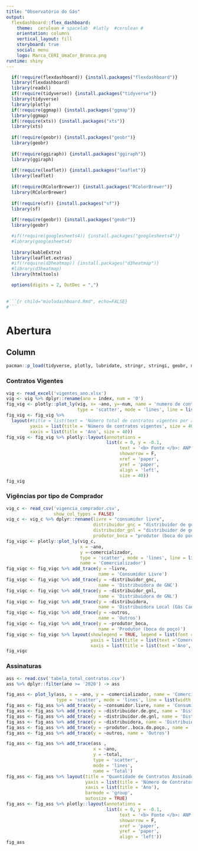 ```yaml
---
title: "Observatório do Gás"
output: 
  flexdashboard::flex_dashboard: 
    theme:  cerulean # spacelab  #latly  #cerulean # 
    orientation: columns
    vertical_layout: fill
    storyboard: true
    social: menu
    logo: Marca_CERI_UmaCor_Branca.png
runtime: shiny
---
```

<style>
.navbar-logo img {
    position: absolute;
    right: 0px;  
}
img{
     max-height:48px;
}
</style>

```r
  if(!require(flexdashboard)) {install.packages("flexdashboard")}
  library(flexdashboard)
  library(readxl)
  if(!require(tidyverse)) {install.packages("tidyverse")}
  library(tidyverse)
  library(plotly)
  if(!require(ggmap)) {install.packages("ggmap")}
  library(ggmap)
  if(!require(xts)) {install.packages("xts")}
  library(xts)
  
  if(!require(geobr)) {install.packages("geobr")}
  library(geobr)
  
  if(!require(ggiraph)) {install.packages("ggiraph")}
  library(ggiraph)
  
  if(!require(leaflet)) {install.packages("leaflet")}
  library(leaflet)
  
  if(!require(RColorBrewer)) {install.packages("RColorBrewer")}
  library(RColorBrewer)
  
  if(!require(sf)) {install.packages("sf")}
  library(sf)
  
  if(!require(geobr)) {install.packages("geobr")}
  library(geobr)

  #if(!require(googlesheets4)) {install.packages("googlesheets4")}
  #library(googlesheets4)
  
  library(kableExtra)
  library(leaflet.extras)
  #if(!require(d3heatmap)) {install.packages("d3heatmap")}
  #library(d3heatmap)
  library(htmltools)

  options(digits = 2, OutDec = ",")
  
  
#```{r child="miolodashboard.Rmd", echo=FALSE}
#```
```

# Abertura {data-icon="ion-android-navigate"}

## Column {.tabset}

```r
pacman::p_load(tidyverse, plotly, lubridate, stringr, stringi, geobr, mapview, leaflet, leafpop, ggplot2, plyr, readxl)
```

### Contratos Vigentes 
```r
vig <- read_excel('vigentes_ano.xlsx')
vig <- vig %>% dplyr::rename(ano = index, num = '0')
fig_vig <- plotly::plot_ly(vig, x= ~ano, y=~num, name = 'numero de contratos',
                           type = 'scatter', mode = 'lines', line = list(width = 6))
fig_vig <- fig_vig %>% 
  layout(#title = list(text = 'Número total de contratos vigentes por ano', size = 60),
         yaxis = list(title = 'Número de contratos vigentes', size = 40),
         xaxis = list(title = 'Ano', size = 40))
fig_vig <- fig_vig %>% plotly::layout(annotations =
                                      list(x = 0, y = -0.1,
                                           text = '<b> Fonte </b>: ANP.',
                                           showarrow = F,
                                           xref = 'paper',
                                           yref = 'paper',
                                           align = 'left',
                                           size = 40))
fig_vig
```

### Vigências por tipo de Comprador

```r
vig_c <- read_csv('vigencia_comprador.csv',
                  show_col_types = FALSE)
vig_c <- vig_c %>% dplyr::rename(livre = "consumidor livre",
                                 distribuidor_gnc = "distribuidor de gnc",
                                 distribuidor_gnl = "distribuidor de gnl",
                                 produtor_boca = "produtor (boca do poço)")
fig_vigc <- plotly::plot_ly(vig_c,
                            x = ~ano,
                            y =~comercializador,
                            type = 'scatter', mode = 'lines', line = list(width = 6),
                            name = 'Comercializador')
fig_vigc <- fig_vigc %>% add_trace(y = ~livre, 
                                   name = 'Consumidor Livre')
fig_vigc <- fig_vigc %>% add_trace(y = ~distribuidor_gnc, 
                                   name = 'Distribuidora de GNC')
fig_vigc <- fig_vigc %>% add_trace(y = ~distribuidor_gnl, 
                                   name = 'Distribuidora de GNL')
fig_vigc <- fig_vigc %>% add_trace(y = ~distribuidora, 
                                   name = 'Distribuidora Local (Gás Canalizado)')
fig_vigc <- fig_vigc %>% add_trace(y = ~outros, 
                                   name = 'Outros')
fig_vigc <- fig_vigc %>% add_trace(y = ~produtor_boca, 
                                   name = 'Produtor (boca do poço)')
fig_vigc <- fig_vigc %>% layout(showlegend = TRUE, legend = list(font = list(size = 18)),
                                yaxis = list(title = list(text ='Comercializador', size = 18)),
                                xaxis = list(title = list(text ='Ano', size = 30)))
fig_vigc
```

### Assinaturas

```r
ass <- read.csv('tabela_total_contratos.csv')
ass %>% dplyr::filter(ano >= '2020') -> ass

fig_ass <- plot_ly(ass, x = ~ano, y = ~comercializador, name = 'Comercializador',
                   type = 'scatter', mode = 'lines', line = list(width = 6))
fig_ass <- fig_ass %>% add_trace(y = ~consumidor.livre, name = 'Consumidor Livre')
fig_ass <- fig_ass %>% add_trace(y = ~distribuidor.de.gnc, name = 'Distribuidora de GNC')
fig_ass <- fig_ass %>% add_trace(y = ~distribuidor.de.gnl, name = 'Distribuidora de GNL')
fig_ass <- fig_ass %>% add_trace(y = ~distribuidora, name = 'Distribuidora Local de Gás Canalizado')
fig_ass <- fig_ass %>% add_trace(y = ~produtor..boca.do.poço., name = 'Produtor (boca do poço)')
fig_ass <- fig_ass %>% add_trace(y = ~outros, name = 'Outros')

fig_ass <- fig_ass %>% add_trace(ass , 
                                 x = ~ano, 
                                 y = ~total, 
                                 type = 'scatter',  
                                 mode = 'lines', 
                                 name = 'Total')
fig_ass <- fig_ass %>% layout(title = "Quantidade de Contratos Assinados por Tipo de Comprador",
                              yaxis = list(title = 'Número de Contratos'),
                              xaxis = list(title = 'Ano'), 
                              barmode = 'group',
                              autosize = TRUE)
fig_ass <- fig_ass %>% plotly::layout(annotations =
                                      list(x = 0, y = -0.1,
                                           text = '<b> Fonte </b>: ANP',
                                           showarrow = F,
                                           xref = 'paper',
                                           yref = 'paper',
                                           align = 'left'))
fig_ass
```

